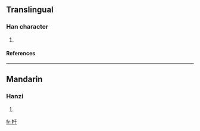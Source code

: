==Translingual==
===Han character===
{{Han char|rn=75|rad=木|as=03|sn=7|four=|canj=木竹十 (DHJ)}}
# {{defn|Han|sort=木03}}
====References====
{{Han ref|kx=0510.190|dkj=14447|dj=0894.180|hdz=21160.060|uh=6744|ud=26436}}

----
==Mandarin==
===Hanzi===
{{cmn-hanzi|pin=[[qiān]] (qian1)|wg=ch'ien<sup>1</sup>}}
# {{defn|Mandarin}}

[[fr:杄]]